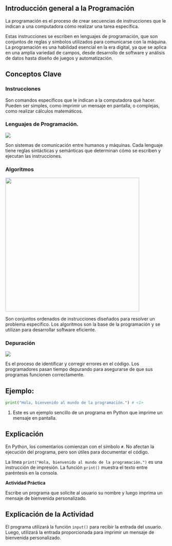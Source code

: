## Introducción general a la Programación

La programación es el proceso de crear secuencias de instrucciones que le indican a una computadora cómo realizar una tarea específica.

Estas instrucciones se escriben en lenguajes de programación, que son conjuntos de reglas y símbolos utilizados para comunicarse con la máquina. La programación es una habilidad esencial en la era digital, ya que se aplica en una amplia variedad de campos, desde desarrollo de software y análisis de datos hasta diseño de juegos y automatización.

## Conceptos Clave

### Instrucciones

Son comandos específicos que le indican a la computadora qué hacer. Pueden ser simples, como imprimir un mensaje en pantalla, o complejas, como realizar cálculos matemáticos.

### Lenguajes de Programación.

![](images/lenguajes.png){fig-align="center"}

Son sistemas de comunicación entre humanos y máquinas. Cada lenguaje tiene reglas sintácticas y semánticas que determinan cómo se escriben y ejecutan las instrucciones.

### Algoritmos

![](images/algoritmo.png){fig-align="center" width="417"}

Son conjuntos ordenados de instrucciones diseñados para resolver un problema específico. Los algoritmos son la base de la programación y se utilizan para desarrollar software eficiente.

### Depuración

![](images/debug.png){fig-align="center"}

Es el proceso de identificar y corregir errores en el código. Los programadores pasan tiempo depurando para asegurarse de que sus programas funcionen correctamente.

## Ejemplo:

``` python
print("Hola, bienvenido al mundo de la programación.") # <1>
```

1.  Este es un ejemplo sencillo de un programa en Python que imprime un mensaje en pantalla.

## Explicación

En Python, los comentarios comienzan con el símbolo `#`. No afectan la ejecución del programa, pero son útiles para documentar el código.

La línea `print("Hola, bienvenido al mundo de la programación.")` es una instrucción de impresión. La función `print()` muestra el texto entre paréntesis en la consola.

:::{.callout-tip}
**Actividad Práctica**

Escribe un programa que solicite al usuario su nombre y luego imprima un mensaje de bienvenida personalizado.
:::

## Explicación de la Actividad

El programa utilizará la función `input()` para recibir la entrada del usuario. Luego, utilizará la entrada proporcionada para imprimir un mensaje de bienvenida personalizado.